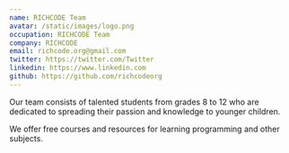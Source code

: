 ```yaml
---
name: RICHCODE Team
avatar: /static/images/logo.png
occupation: RICHCODE Team
company: RICHCODE
email: richcode.org@gmail.com
twitter: https://twitter.com/Twitter
linkedin: https://www.linkedin.com
github: https://github.com/richcodeorg
---
```


Our team consists of talented students from grades 8 to 12 who are dedicated to spreading their passion and knowledge to younger children.

We offer free courses and resources for learning programming and other subjects.
